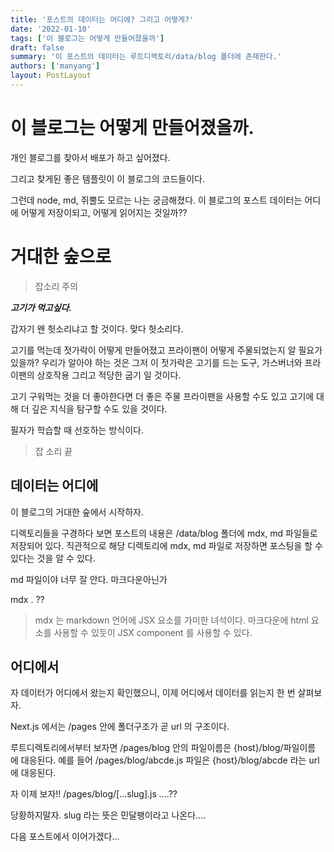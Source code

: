 ```yaml
---
title: '포스트의 데이터는 어디에? 그리고 어떻게?'
date: '2022-01-10'
tags: ['이 블로그는 어떻게 만들어졌을까']
draft: false
summary: '이 포스트의 데이터는 루트디렉토리/data/blog 폴더에 존재한다.'
authors: ['manyang']
layout: PostLayout
---
```


# 이 블로그는 어떻게 만들어졌을까.

개인 블로그를 찾아서 배포가 하고 싶어졌다.

그리고 찾게된 좋은 템플릿이 이 블로그의 코드들이다.

그런데 node, md, 쥐뿔도 모르는 나는 궁금해졌다. 이 블로그의 포스트 데이터는 어디에 어떻게 저장이되고, 어떻게 읽어지는 것일까??

# 거대한 숲으로

> 잡소리 주의

**_고기가 먹고싶다._**

갑자기 왠 헛소리냐고 할 것이다. 맞다 헛소리다.

고기를 먹는데 젓가락이 어떻게 만들어졌고 프라이팬이 어떻게 주물되었는지 알 필요가 있을까?
우리가 알아야 하는 것은 그저 이 젓가락은 고기를 드는 도구, 가스버너와 프라이팬의 상호작용 그리고 적당한 굽기 일 것이다.

고기 구워먹는 것을 더 좋아한다면 더 좋은 주물 프라이팬을 사용할 수도 있고 고기에 대해
더 깊은 지식을 탐구할 수도 있을 것이다.

필자가 학습할 때 선호하는 방식이다.

> 잡 소리 끝

## 데이터는 어디에

이 블로그의 거대한 숲에서 시작하자.

디렉토리들을 구경하다 보면 포스트의 내용은 /data/blog 폴더에 mdx, md 파일들로 저장되어 있다.
직관적으로 해당 디렉토리에 mdx, md 파일로 저장하면 포스팅을 할 수 있다는 것을 알 수 있다.

md 파일이야 너무 잘 안다. 마크다운아닌가

mdx . ??

> mdx 는 markdown 언어에 JSX 요소를 가미한 녀석이다.
> 마크다운에 html 요소를 사용할 수 있듯이 JSX component 를 사용할 수 있다.

## 어디에서

자 데이터가 어디에서 왔는지 확인했으니, 이제 어디에서 데이터를 읽는지 한 번 살펴보자.

Next.js 에서는 /pages 안에 폴더구조가 곧 url 의 구조이다.

루트디렉토리에서부터 보자면 /pages/blog 안의 파일이름은 {host}/blog/파일이름 에 대응된다.
예를 들어 /pages/blog/abcde.js 파일은 {host}/blog/abcde 라는 url 에 대응된다.

자 이제 보자!! /pages/blog/[...slug].js ....??

당황하지말자. slug 라는 뜻은 민달팽이라고 나온다....

다음 포스트에서 이어가겠다...
